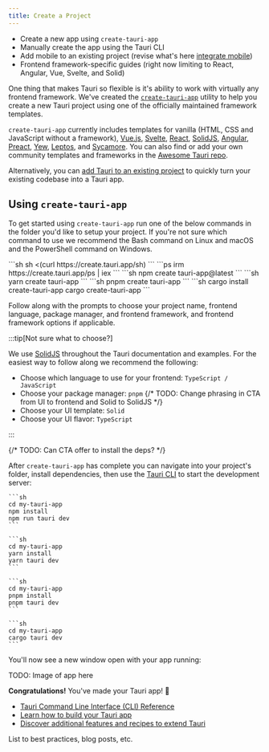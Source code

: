 ```yaml
---
title: Create a Project
---
```



<Stub>

- Create a new app using `create-tauri-app`
- Manually create the app using the Tauri CLI
- Add mobile to an existing project (revise what's here [integrate mobile](./mobile))
- Frontend framework-specific guides (right now limiting to React, Angular, Vue, Svelte, and Solid)

</Stub>

One thing that makes Tauri so flexible is it's ability to work with virtually any frontend framework. We've created the [`create-tauri-app`](https://github.com/tauri-apps/create-tauri-app) utility to help you create a new Tauri project using one of the officially maintained framework templates.

`create-tauri-app` currently includes templates for vanilla (HTML, CSS and JavaScript without a framework), [Vue.js](https://vuejs.org), [Svelte](https://svelte.dev), [React](https://reactjs.org/), [SolidJS](https://www.solidjs.com/), [Angular](https://angular.io/), [Preact](https://preactjs.com/), [Yew](https://yew.rs/), [Leptos](https://github.com/leptos-rs/leptos), and [Sycamore](https://sycamore-rs.netlify.app/). You can also find or add your own community templates and frameworks in the [Awesome Tauri repo](https://github.com/tauri-apps/awesome-tauri).

Alternatively, you can [add Tauri to an existing project](/2/guide/create/existing-project) to quickly turn your existing codebase into a Tauri app.

## Using `create-tauri-app`

To get started using `create-tauri-app` run one of the below commands in the folder you'd like to setup your project. If you're not sure which command to use we recommend the Bash command on Linux and macOS and the PowerShell command on Windows.

<Tabs>
<TabItem label="Bash">
```sh
sh <(curl https://create.tauri.app/sh)
```
</TabItem>
<TabItem label="PowerShell">
```ps
irm https://create.tauri.app/ps | iex
```
</TabItem>
<TabItem label="npm">
```sh
npm create tauri-app@latest
```
</TabItem>
<TabItem label="Yarn">
```sh
yarn create tauri-app
```
</TabItem>
<TabItem label="pnpm">
```sh
pnpm create tauri-app
```
</TabItem>
<TabItem label="Cargo">
```sh
cargo install create-tauri-app
cargo create-tauri-app
```
</TabItem>
</Tabs>

Follow along with the prompts to choose your project name, frontend language, package manager, and frontend framework, and frontend framework options if applicable.

:::tip[Not sure what to choose?]

We use [SolidJS](https://www.solidjs.com) throughout the Tauri documentation and examples. For the easiest way to follow along we recommend the following:

- Choose which language to use for your frontend: `TypeScript / JavaScript`
- Choose your package manager: `pnpm`
  {/* TODO: Change phrasing in CTA from UI to frontend and Solid to SolidJS */}
- Choose your UI template: `Solid`
- Choose your UI flavor: `TypeScript`

:::

{/* TODO: Can CTA offer to install the deps? */}

After `create-tauri-app` has complete you can navigate into your project's folder, install dependencies, then use the [Tauri CLI](/2/reference/cli) to start the development server:

<Tabs>
  <TabItem label="npm">

    ```sh
    cd my-tauri-app
    npm install
    npm run tauri dev
    ```

  </TabItem>
  <TabItem label="Yarn">

    ```sh
    cd my-tauri-app
    yarn install
    yarn tauri dev
    ```

  </TabItem>
  <TabItem label="pnpm">

    ```sh
    cd my-tauri-app
    pnpm install
    pnpm tauri dev
    ```

  </TabItem>
  <TabItem label="Cargo">

    ```sh
    cd my-tauri-app
    cargo tauri dev
    ```

  </TabItem>
</Tabs>

You'll now see a new window open with your app running:

TODO: Image of app here

**Congratulations!** You've made your Tauri app! 🚀

<Card title="Next Steps" icon="rocket">

- [Tauri Command Line Interface (CLI) Reference](/2/reference/cli)
- [Learn how to build your Tauri app](/2/guide/build)
- [Discover additional features and recipes to extend Tauri](/2/guide/list)

</Card>

<Card title="Additional Resources" icon="document">

List to best practices, blog posts, etc.

</Card>

